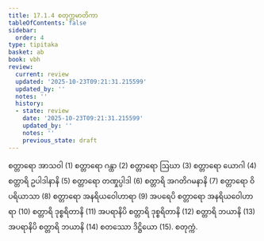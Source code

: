 ```yaml
---
title: 17.1.4 စတုက္ကမာတိကာ
tableOfContents: false
sidebar:
  order: 4
type: tipitaka
basket: ab
book: vbh
review:
  current: review
  updated: '2025-10-23T09:21:31.215599'
  updated_by: ''
  notes: ''
  history:
  - state: review
    date: '2025-10-23T09:21:31.215599'
    updated_by: ''
    notes: ''
    previous_state: draft
---
```



<ReviewStatus review={frontmatter.review} showDetails={true} />

<HypothesisAnnotation frontmatter={frontmatter} />

<DynamicBreadcrumb />

<Division number="835" book="vbh" e="ch" v="30" p="360">

<Paragraph number="2614" book="vbh">
စတ္တာရော အာသဝါ (1) စတ္တာရော ဂန္ထာ (2) စတ္တာရော ဩဃာ (3) စတ္တာရော ယောဂါ (4) စတ္တာရိ ဥပါဒါနာနိ (5) စတ္တာရော တဏှုပ္ပါဒါ (6) စတ္တာရိ အဂတိဂမနာနိ (7) စတ္တာရော ဝိပရိယာသာ (8) စတ္တာရော အနရိယဝေါဟာရာ (9) အပရေပိ စတ္တာရော အနရိယဝေါဟာရာ (10) စတ္တာရိ ဒုစ္စရိတာနိ (11) အပရာနိပိ စတ္တာရိ ဒုစ္စရိတာနိ (12) စတ္တာရိ ဘယာနိ (13) အပရာနိပိ စတ္တာရိ ဘယာနိ (14) စတဿော ဒိဋ္ဌိယော (15).

</Paragraph>
</Division>

<Paragraph number="2615" type="center" book="vbh">
စတုက္ကံ.
</Paragraph>